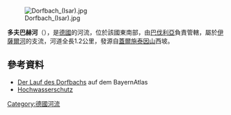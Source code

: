 {{Coord|47.68566|N|11.57110|E|display=title}}
[[Image:Dorfbach_(Isar).jpg|right]]

'''多夫巴赫河'''（{{lang-de|Dorfbach}}），是[[德國|德國]]的河流，位於該國東南部，由[[巴伐利亞|巴伐利亞]]負責管轄，屬於[[伊薩爾河|伊薩爾河]]的支流，河道全長1.2公里，發源自[[蓋爾施泰因山|蓋爾施泰因山]]西坡。

==參考資料==
* [http://geoportal.bayern.de/bayernatlas/?X=5282837.15&Y=4468497.69&zoom=11&lang=de&topic=ba&bgLayer=tk&catalogNodes=122 Der Lauf des Dorfbachs] {{Wayback|url=http://geoportal.bayern.de/bayernatlas/?X=5282837.15&Y=4468497.69&zoom=11&lang=de&topic=ba&bgLayer=tk&catalogNodes=122 |date=20201111095902 }} auf dem BayernAtlas
* [https://www.merkur.de/lokales/bad-toelz/lenggries-ort28977/hochwasserschutz-lenggrieser-dorfbach-6514582.html Hochwasserschutz] {{Wayback|url=https://www.merkur.de/lokales/bad-toelz/lenggries-ort28977/hochwasserschutz-lenggrieser-dorfbach-6514582.html |date=20201110154527 }}

{{Germany-geo-stub}}
[[Category:德國河流|Category:德國河流]]